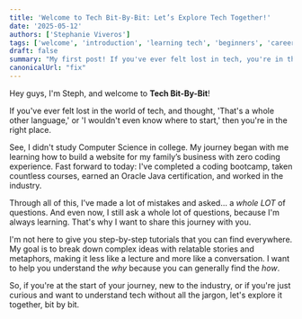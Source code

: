 ```yaml
---
title: 'Welcome to Tech Bit-By-Bit: Let’s Explore Tech Together!'
date: '2025-05-12'
authors: ['Stephanie Viveros']
tags: ['welcome', 'introduction', 'learning tech', 'beginners', 'career journey']
draft: false
summary: "My first post! If you've ever felt lost in tech, you're in the right place. Let's break down complex ideas and learn together, bit by bit."
canonicalUrl: "fix" 
---
```


Hey guys, I'm Steph, and welcome to **Tech Bit-By-Bit**!

If you've ever felt lost in the world of tech, and thought, 'That's a whole other language,' or 'I wouldn't even know where to start,' then you're in the right place.

See, I didn't study Computer Science in college. My journey began with me learning how to build a website for my family’s business with zero coding experience. Fast forward to today: I've completed a coding bootcamp, taken countless courses, earned an Oracle Java certification, and worked in the industry.

Through all of this, I’ve made a lot of mistakes and asked... a _whole LOT_ of questions. And even now, I still ask a whole lot of questions, because I'm always learning. That's why I want to share this journey with you.

I'm not here to give you step-by-step tutorials that you can find everywhere. My goal is to break down complex ideas with relatable stories and metaphors, making it less like a lecture and more like a conversation. I want to help you understand the _why_ because you can generally find the _how_.

So, if you're at the start of your journey, new to the industry, or if you're just curious and want to understand tech without all the jargon, let's explore it together, bit by bit.
